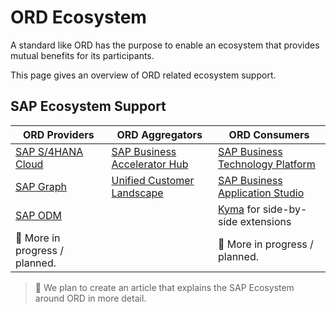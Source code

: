 # ORD Ecosystem

A standard like ORD has the purpose to enable an ecosystem that provides mutual benefits for its participants.

This page gives an overview of ORD related ecosystem support.

## SAP Ecosystem Support

| ORD Providers                                                                                                                             | ORD Aggregators                                                           | ORD Consumers                                                                                                        |
| ----------------------------------------------------------------------------------------------------------------------------------------- | ------------------------------------------------------------------------- | -------------------------------------------------------------------------------------------------------------------- |
| [SAP S/4HANA Cloud](https://www.sap.com/products/erp/s4hana.html)                                                                         | [SAP Business Accelerator Hub](https://api.sap.com/)                      | [SAP Business Technology Platform](https://www.sap.com/products/technology-platform.html)                            |
| [SAP Graph](https://help.sap.com/docs/graph)                                                                                              | [Unified Customer Landscape](../introduction/#unified-customer-landscape) | [SAP Business Application Studio](https://www.sap.com/products/technology-platform/business-application-studio.html) |
| [SAP ODM](https://blogs.sap.com/2023/09/12/harnessing-half-a-century-of-knowledge-saps-journey-of-enriching-apis-with-business-metadata/) |                                                                           | [Kyma](https://help.sap.com/docs/btp/sap-business-technology-platform/kyma-environment) for side-by-side extensions  |
| 🚤 More in progress / planned.                                                                                                            |                                                                           | 🚤 More in progress / planned.                                                                                       |

> 🚧 We plan to create an article that explains the SAP Ecosystem around ORD in more detail.
